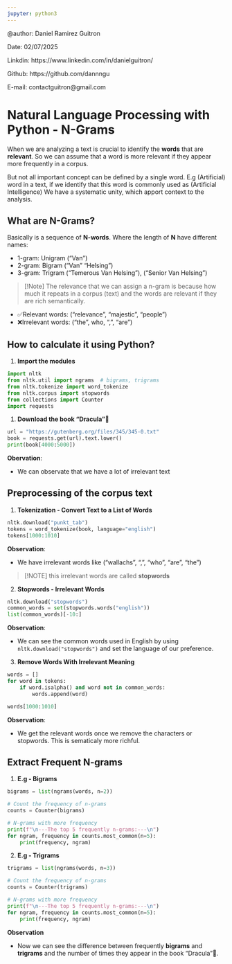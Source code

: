```yaml
---
jupyter: python3
---
```



@author: Daniel Ramirez Guitron

Date: 02/07/2025

Linkdin: https://www.linkedin.com/in/danielguitron/

Github: https://github.com/dannngu

E-mail: contactguitron@gmail.com


# Natural Language Processing with Python - N-Grams


When we are analyzing a text is crucial to identify the **words** that are **relevant**. So we can assume that a word is more relevant if they appear more frequently in a corpus.

But not all important concept can be defined by a single word. E.g (Artificial) word in a text, if we identify that this word is commonly used as (Artificial Intelligence) We have a systematic unity, which apport context to the analysis.


## What are N-Grams?
Basically is a sequence of **N-words**. Where the length of **N** have different names: 

- 1-gram: Unigram ("Van")
- 2-gram: Bigram ("Van" "Helsing")
- 3-gram: Trigram ("Temerous Van Helsing"), ("Senior Van Helsing")

>[!Note] The relevance that we can assign a n-gram is because how much it repeats in a corpus (text) and the words are relevant if they are rich semantically.

- ✅Relevant words: ("relevance", "majestic", "people")
- ❌Irrelevant words: ("the", who, ",", "are")


## How to calculate it using Python?

1. **Import the modules**

```python
import nltk
from nltk.util import ngrams  # bigrams, trigrams
from nltk.tokenize import word_tokenize
from nltk.corpus import stopwords
from collections import Counter
import requests
```

1. **Download the book "Dracula"**🧛

```python
url = "https://gutenberg.org/files/345/345-0.txt"
book = requests.get(url).text.lower()
print(book[4000:5000])
```

**Obervation**:

*  We can observate that we have a lot of irrelevant text


## Preprocessing of the corpus text

1. **Tokenization - Convert Text to a List of Words**

```python
nltk.download("punkt_tab")
tokens = word_tokenize(book, language="english")
tokens[1000:1010]
```

**Observation**: 

- We have irrelevant words like (“wallachs”, “,”, “who”, “are”, “the”)

> [!NOTE] this irrelevant words are called **stopwords**


2. **Stopwords - Irrelevant Words**

```python
nltk.download("stopwords")
common_words = set(stopwords.words("english"))
list(common_words)[-10:]
```

**Observation**:

- We can see the common words used in English by using `nltk.download("stopwords")` and set the language of our preference.

3. **Remove Words With Irrelevant Meaning** 

```python
words = []
for word in tokens:
    if word.isalpha() and word not in common_words:
        words.append(word)

words[1000:1010]
```

**Observation**:

- We get the relevant words once we remove the characters or stopwords. This is sematicaly more richful.


## Extract Frequent N-grams

1. **E.g - Bigrams**

```python
bigrams = list(ngrams(words, n=2))

# Count the frequency of n-grams
counts = Counter(bigrams)

# N-grams with more frequency
print(f"\n---The top 5 frequently n-grams:---\n")
for ngram, frequency in counts.most_common(n=5):
    print(frequency, ngram)

```

2. **E.g - Trigrams**
```python
trigrams = list(ngrams(words, n=3))

# Count the frequency of n-grams
counts = Counter(trigrams)

# N-grams with more frequency
print(f"\n---The top 5 frequently n-grams:---\n")
for ngram, frequency in counts.most_common(n=5):
    print(frequency, ngram)

```

**Observation**

- Now we can see the difference between frequently **bigrams** and **trigrams** and the number of times they appear in the book "Dracula"🧛.